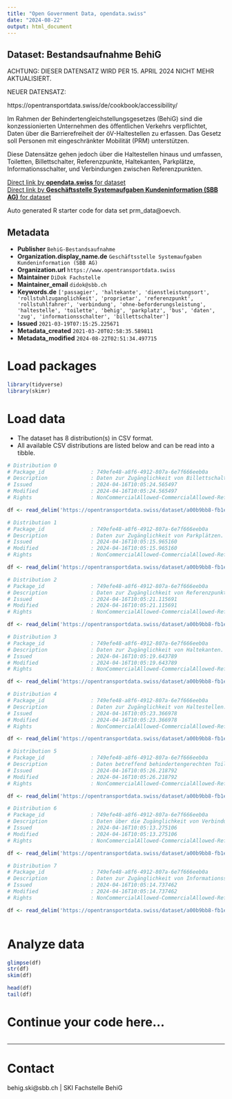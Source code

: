 ```yaml
---
title: "Open Government Data, opendata.swiss"
date: "2024-08-22"
output: html_document
---
```


## Dataset: Bestandsaufnahme BehiG

ACHTUNG: DIESER DATENSATZ WIRD PER 15. APRIL 2024 NICHT MEHR AKTUALISIERT.

NEUER DATENSATZ: 

https://opentransportdata.swiss/de/cookbook/accessibility/

Im Rahmen der Behindertengleichstellungsgesetzes (BehiG) sind die konzessionierten Unternehmen des öffentlichen Verkehrs verpflichtet, Daten über die Barrierefreiheit der öV-Haltestellen zu erfassen. Das Gesetz soll Personen mit eingeschränkter Mobilität (PRM) unterstützen.

Diese Datensätze gehen jedoch über die Haltestellen hinaus und umfassen, Toiletten, Billettschalter, Referenzpunkte, Haltekanten, Parkplätze, Informationsschalter, und Verbindungen zwischen Referenzpunkten. 

[Direct link by **opendata.swiss** for dataset](https://opendata.swiss/de/dataset/bestandsaufnahme-behig)<br>
[Direct link by **Geschäftsstelle Systemaufgaben Kundeninformation (SBB AG)** for dataset](https://opentransportdata.swiss/dataset/prm_data)

Auto generated R starter code for data set prm_data@oevch.

## Metadata

- **Publisher** `BehiG-Bestandsaufnahme`
- **Organization.display_name.de** `Geschäftsstelle Systemaufgaben Kundeninformation (SBB AG)`
- **Organization.url** `https://www.opentransportdata.swiss`
- **Maintainer** `DiDok Fachstelle`
- **Maintainer_email** `didok@sbb.ch`
- **Keywords.de** `['passagier', 'haltekante', 'dienstleistungsort', 'rollstuhlzuganglichkeit', 'proprietar', 'referenzpunkt', 'rollstuhlfahrer', 'verbindung', 'ohne-beforderungsleistung', 'haltestelle', 'toilette', 'behig', 'parkplatz', 'bus', 'daten', 'zug', 'informationsschalter', 'billettschalter']`
- **Issued** `2021-03-19T07:15:25.225671`
- **Metadata_created** `2021-03-20T02:58:35.589811`
- **Metadata_modified** `2024-08-22T02:51:34.497715`


# Load packages

```r

library(tidyverse)
library(skimr)

```

# Load data

-   The dataset has 8 distribution(s) in CSV format.
-   All available CSV distributions are listed below and can be read into a tibble.

```r

# Distribution 0
# Package_id               : 749efe48-a8f6-4912-807a-6e7f666eeb0a
# Description              : Daten zur Zugänglichkeit von Billettschaltern.
# Issued                   : 2024-04-16T10:05:24.565497
# Modified                 : 2024-04-16T10:05:24.565497
# Rights                   : NonCommercialAllowed-CommercialAllowed-ReferenceRequired

df <- read_delim('https://opentransportdata.swiss/dataset/a00b9bb8-fb1e-41a3-8280-343c4c0994ce/resource/c28913a2-6b3f-4fa2-8ff7-1234a15f4d8f/download/prm_ticket_counters.csv')

# Distribution 1
# Package_id               : 749efe48-a8f6-4912-807a-6e7f666eeb0a
# Description              : Daten zur Zugänglichkeit von Parkplätzen. 
# Issued                   : 2024-04-16T10:05:15.965160
# Modified                 : 2024-04-16T10:05:15.965160
# Rights                   : NonCommercialAllowed-CommercialAllowed-ReferenceRequired

df <- read_delim('https://opentransportdata.swiss/dataset/a00b9bb8-fb1e-41a3-8280-343c4c0994ce/resource/93173ca2-086b-421b-86f8-4716533880a5/download/prm_parking_lots.csv')

# Distribution 2
# Package_id               : 749efe48-a8f6-4912-807a-6e7f666eeb0a
# Description              : Daten zur Zugänglichkeit von Referenzpunkten. 
# Issued                   : 2024-04-16T10:05:21.115691
# Modified                 : 2024-04-16T10:05:21.115691
# Rights                   : NonCommercialAllowed-CommercialAllowed-ReferenceRequired

df <- read_delim('https://opentransportdata.swiss/dataset/a00b9bb8-fb1e-41a3-8280-343c4c0994ce/resource/5ba95159-0667-4cda-9491-fc98b60ad876/download/prm_reference_points.csv')

# Distribution 3
# Package_id               : 749efe48-a8f6-4912-807a-6e7f666eeb0a
# Description              : Daten zur Zugänglichkeit von Haltekanten. 
# Issued                   : 2024-04-16T10:05:19.643789
# Modified                 : 2024-04-16T10:05:19.643789
# Rights                   : NonCommercialAllowed-CommercialAllowed-ReferenceRequired

df <- read_delim('https://opentransportdata.swiss/dataset/a00b9bb8-fb1e-41a3-8280-343c4c0994ce/resource/7f9df56a-4343-457b-ae54-3b255dc07689/download/prm_platforms.csv')

# Distribution 4
# Package_id               : 749efe48-a8f6-4912-807a-6e7f666eeb0a
# Description              : Daten zur Zugänglichkeit von Haltestellen.
# Issued                   : 2024-04-16T10:05:23.366978
# Modified                 : 2024-04-16T10:05:23.366978
# Rights                   : NonCommercialAllowed-CommercialAllowed-ReferenceRequired

df <- read_delim('https://opentransportdata.swiss/dataset/a00b9bb8-fb1e-41a3-8280-343c4c0994ce/resource/80fd0dfa-19a9-4ae9-91b5-6885baf875f2/download/prm_stop_places.csv')

# Distribution 5
# Package_id               : 749efe48-a8f6-4912-807a-6e7f666eeb0a
# Description              : Daten betreffend behindertengerechten Toiletten und deren Zugang. 
# Issued                   : 2024-04-16T10:05:26.218792
# Modified                 : 2024-04-16T10:05:26.218792
# Rights                   : NonCommercialAllowed-CommercialAllowed-ReferenceRequired

df <- read_delim('https://opentransportdata.swiss/dataset/a00b9bb8-fb1e-41a3-8280-343c4c0994ce/resource/8cc3b39a-3f26-4933-a73b-09f9958eb52d/download/prm_toilets.csv')

# Distribution 6
# Package_id               : 749efe48-a8f6-4912-807a-6e7f666eeb0a
# Description              : Daten über die Zugänglichkeit von Verbindungen zwischen Referenzpunkten und Haltekanten, etc. 
# Issued                   : 2024-04-16T10:05:13.275106
# Modified                 : 2024-04-16T10:05:13.275106
# Rights                   : NonCommercialAllowed-CommercialAllowed-ReferenceRequired

df <- read_delim('https://opentransportdata.swiss/dataset/a00b9bb8-fb1e-41a3-8280-343c4c0994ce/resource/e9ecbf33-c446-4284-993e-ac3ab51dcd43/download/prm_connections.csv')

# Distribution 7
# Package_id               : 749efe48-a8f6-4912-807a-6e7f666eeb0a
# Description              : Daten zur Zugänglichkeit von Informationsschaltern.
# Issued                   : 2024-04-16T10:05:14.737462
# Modified                 : 2024-04-16T10:05:14.737462
# Rights                   : NonCommercialAllowed-CommercialAllowed-ReferenceRequired

df <- read_delim('https://opentransportdata.swiss/dataset/a00b9bb8-fb1e-41a3-8280-343c4c0994ce/resource/5d80841a-6585-40b5-ab60-130cf4480bf9/download/prm_info_desks.csv')



```

# Analyze data

```r

glimpse(df)
str(df)
skim(df)

head(df)
tail(df)

```

# Continue your code here...

```r

```

------------------------------------------------------------------------

# Contact

behig.ski@sbb.ch | SKI Fachstelle BehiG
